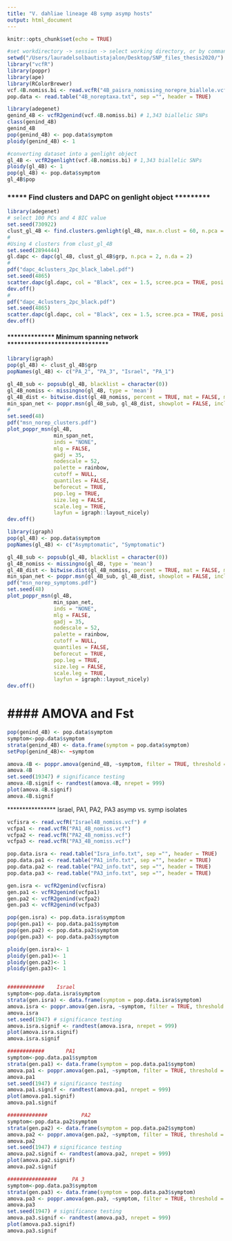 ```yaml
---
title: "V. dahliae lineage 4B symp asymp hosts"
output: html_document
---
```


```r
knitr::opts_chunk$set(echo = TRUE)
```
```r
#set workdirectory -> session -> select working directory, or by commands:
setwd("/Users/lauradelsolbautistajalon/Desktop/SNP_files_thesis2020/")
library("vcfR")
library(poppr)
library(ape)
library(RColorBrewer)
vcf.4B.nomiss.bi <- read.vcfR("4B_paisra_nomissing_norepre_biallele.vcf") # 1,343 SNPs
pop.data <- read.table("4B_noreptaxa.txt", sep ="", header = TRUE)
```

```r
library(adegenet)
genind_4B <- vcfR2genind(vcf.4B.nomiss.bi) # 1,343 biallelic SNPs
class(genind_4B)
genind_4B
pop(genind_4B) <- pop.data$symptom
ploidy(genind_4B) <- 1
```

```r
#converting dataset into a genlight object
gl_4B <- vcfR2genlight(vcf.4B.nomiss.bi) # 1,343 biallelic SNPs
ploidy(gl_4B) <- 1
pop(gl_4B) <- pop.data$symptom
gl_4B$pop
```

### ***** Find clusters and DAPC on genlight object *********

```r
library(adegenet)
# select 100 PCs and 4 BIC value 
set.seed(730922)
clust_gl_4B <- find.clusters.genlight(gl_4B, max.n.clust = 60, n.pca = 100, n.clust = 4)
#
#Using 4 clusters from clust_gl_4B
set.seed(2894444)
gl.dapc <- dapc(gl_4B, clust_gl_4B$grp, n.pca = 2, n.da = 2)
#
pdf("dapc_4clusters_2pc_black_label.pdf")
set.seed(4865)
scatter.dapc(gl.dapc, col = "Black", cex = 1.5, scree.pca = TRUE, posi.pca = "topright", scree.da = TRUE, cleg = 0.75, ratio.pca = 0, pch = 17:20, label.inds = TRUE, clabel = 0, legend = TRUE, posi.leg = "bottomleft", txt.leg = c("PA_2", "PA_3", "Israel", "PA_1"))
dev.off()
#
pdf("dapc_4clusters_2pc_black.pdf")
set.seed(4865)
scatter.dapc(gl.dapc, col = "Black", cex = 1.5, scree.pca = TRUE, posi.pca = "topright", scree.da = TRUE, cleg = 0.75, ratio.pca = 0, pch = 17:20, label.inds = TRUE, clabel = 0)
dev.off()
```

#### **************  Minimum spanning network  ******************************

```r
library(igraph)
pop(gl_4B) <- clust_gl_4B$grp
popNames(gl_4B) <- c("PA_2", "PA_3", "Israel", "PA_1")

gl_4B_sub <- popsub(gl_4B, blacklist = character(0))
gl_4B_nomiss <- missingno(gl_4B, type = 'mean')
gl_4B_dist <- bitwise.dist(gl_4B_nomiss, percent = TRUE, mat = FALSE, missing_match = TRUE, scale_missing = FALSE, euclidean = FALSE, differences_only = FALSE, threads = 0)
min_span_net <- poppr.msn(gl_4B_sub, gl_4B_dist, showplot = FALSE, include.ties = TRUE)
#
set.seed(48)
pdf("msn_norep_clusters.pdf")
plot_poppr_msn(gl_4B,
               min_span_net,
               inds = "NONE",
               mlg = FALSE,
               gadj = 35,
               nodescale = 52,
               palette = rainbow,
               cutoff = NULL,
               quantiles = FALSE,
               beforecut = TRUE,
               pop.leg = TRUE,
               size.leg = FALSE,
               scale.leg = TRUE,
               layfun = igraph::layout_nicely)
dev.off()
```

```r
library(igraph)
pop(gl_4B) <- pop.data$symptom
popNames(gl_4B) <- c("Asymptomatic", "Symptomatic")

gl_4B_sub <- popsub(gl_4B, blacklist = character(0))
gl_4B_nomiss <- missingno(gl_4B, type = 'mean')
gl_4B_dist <- bitwise.dist(gl_4B_nomiss, percent = TRUE, mat = FALSE, missing_match = TRUE, scale_missing = FALSE, euclidean = FALSE, differences_only = FALSE, threads = 0)
min_span_net <- poppr.msn(gl_4B_sub, gl_4B_dist, showplot = FALSE, include.ties = TRUE)
pdf("msn_norep_symptoms.pdf")
set.seed(48)
plot_poppr_msn(gl_4B,
               min_span_net,
               inds = "NONE",
               mlg = FALSE,
               gadj = 35,
               nodescale = 52,
               palette = rainbow,
               cutoff = NULL,
               quantiles = FALSE,
               beforecut = TRUE,
               pop.leg = TRUE,
               size.leg = FALSE,
               scale.leg = TRUE,
               layfun = igraph::layout_nicely)
dev.off()
```

# ####                              AMOVA and Fst

```r
pop(genind_4B) <- pop.data$symptom
symptom<-pop.data$symptom
strata(genind_4B) <- data.frame(symptom = pop.data$symptom)
setPop(genind_4B)<- ~symptom

amova.4B <- poppr.amova(genind_4B, ~symptom, filter = TRUE, threshold = 0.1)
amova.4B
set.seed(19347) # significance testing
amova.4B.signif <- randtest(amova.4B, nrepet = 999)
plot(amova.4B.signif)
amova.4B.signif
```

****************       Israel, PA1, PA2, PA3 asymp vs. symp isolates

```r
vcfisra <- read.vcfR("Israel4B_nomiss.vcf") # 
vcfpa1 <- read.vcfR("PA1_4B_nomiss.vcf")
vcfpa2 <- read.vcfR("PA2_4B_nomiss.vcf")
vcfpa3 <- read.vcfR("PA3_4B_nomiss.vcf")

pop.data.isra <- read.table("Isra_info.txt", sep ="", header = TRUE)
pop.data.pa1 <- read.table("PA1_info.txt", sep ="", header = TRUE)
pop.data.pa2 <- read.table("PA2_info.txt", sep ="", header = TRUE)
pop.data.pa3 <- read.table("PA3_info.txt", sep ="", header = TRUE)

gen.isra <- vcfR2genind(vcfisra)
gen.pa1 <- vcfR2genind(vcfpa1)
gen.pa2 <- vcfR2genind(vcfpa2)
gen.pa3 <- vcfR2genind(vcfpa3)

pop(gen.isra) <- pop.data.isra$symptom
pop(gen.pa1) <- pop.data.pa1$symptom
pop(gen.pa2) <- pop.data.pa2$symptom
pop(gen.pa3) <- pop.data.pa3$symptom

ploidy(gen.isra)<- 1
ploidy(gen.pa1)<- 1
ploidy(gen.pa2)<- 1
ploidy(gen.pa3)<- 1


############    Israel 
symptom<-pop.data.isra$symptom
strata(gen.isra) <- data.frame(symptom = pop.data.isra$symptom)
amova.isra <- poppr.amova(gen.isra, ~symptom, filter = TRUE, threshold = 0.1)
amova.isra
set.seed(1947) # significance testing
amova.isra.signif <- randtest(amova.isra, nrepet = 999)
plot(amova.isra.signif)
amova.isra.signif

############       PA1
symptom<-pop.data.pa1$symptom
strata(gen.pa1) <- data.frame(symptom = pop.data.pa1$symptom)
amova.pa1 <- poppr.amova(gen.pa1, ~symptom, filter = TRUE, threshold = 0.1)
amova.pa1
set.seed(1947) # significance testing
amova.pa1.signif <- randtest(amova.pa1, nrepet = 999)
plot(amova.pa1.signif)
amova.pa1.signif

#############           PA2
symptom<-pop.data.pa2$symptom
strata(gen.pa2) <- data.frame(symptom = pop.data.pa2$symptom)
amova.pa2 <- poppr.amova(gen.pa2, ~symptom, filter = TRUE, threshold = 0.1)
amova.pa2
set.seed(1947) # significance testing
amova.pa2.signif <- randtest(amova.pa2, nrepet = 999)
plot(amova.pa2.signif)
amova.pa2.signif

################     PA 3
symptom<-pop.data.pa3$symptom
strata(gen.pa3) <- data.frame(symptom = pop.data.pa3$symptom)
amova.pa3 <- poppr.amova(gen.pa3, ~symptom, filter = TRUE, threshold = 0.1)
amova.pa3
set.seed(1947) # significance testing
amova.pa3.signif <- randtest(amova.pa3, nrepet = 999)
plot(amova.pa3.signif)
amova.pa3.signif
```


